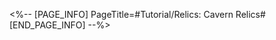 <%-- [PAGE_INFO]
PageTitle=#Tutorial/Relics: Cavern Relics#
[END_PAGE_INFO] --%>
{{Tutorial
|sort      = 310701
|title     = Relics: Cavern Relics
|subtitle  = 
|type      = System
|about     = 
|image1    = Tutorial Relics Cavern Relics 1.png{{subst:void|<!--$UPLOAD:<<SpriteOutput/TutorialPic/TutorialPage_310701.png>-<Tutorial Relics Cavern Relics 1.png>>}}
|text1     = {{Color|h|nobold=1|Cavern Relics}} are phantasmal equipment preserved and re-constructed by the Fragmentum. They can offer stat boosts to a character, and provide extra buffs when worn as a set. You have a chance to receive {{Color|h|nobold=1|Cavern Relics}} as you trailblaze. You may also challenge {{Color|h|nobold=1|Caverns of Corrosion}} to obtain Cavern Relics more efficiently.
}}